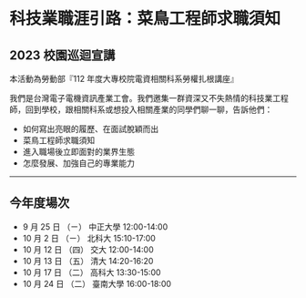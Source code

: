 # 科技業職涯引路：菜鳥工程師求職須知

## 2023 校園巡迴宣講

本活動為勞動部『112 年度大專校院電資相關科系勞權扎根講座』


我們是台灣電子電機資訊產業工會。我們邀集一群資深又不失熱情的科技業工程師，回到學校，跟相關科系或想投入相關產業的同學們聊一聊，告訴他們：

- 如何寫出亮眼的履歷、在面試脫穎而出
- 菜鳥工程師求職須知
- 進入職場後立即面對的業界生態
- 怎麼發展、加強自己的專業能力

---

## 今年度場次
- 9 月 25 日	（ㄧ）	中正大學	12:00-14:00
- 10 月 2 日	（ㄧ）	北科大	15:10-17:00
- 10 月 12 日	（四）	交大	12:00-14:00
- 10 月 13 日	（五）	清大	14:20-16:20
- 10 月 17 日	（二）	高科大	13:30-15:00
- 10 月 24 日	（二）	臺南大學	16:00-18:00
